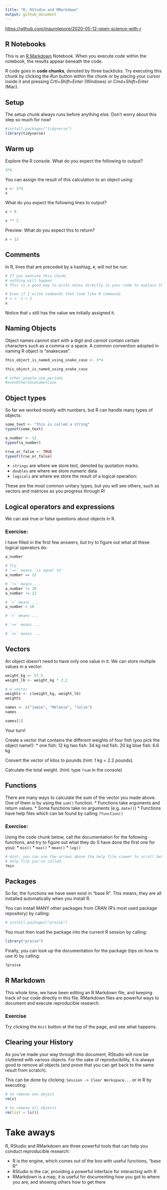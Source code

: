 ```yaml
---
title: "R, RStudio and RMarkdown"
output: github_document
---
```


<https://github.com/maurolepore/2020-05-12-open-science-with-r>

## R Notebooks
This is an [R Markdown](http://rmarkdown.rstudio.com) Notebook. When you execute 
code within the notebook, the results appear beneath the code. 

R code goes in **code chunks**, denoted by three backticks. Try executing this 
chunk by clicking the *Run* button within the chunk or by placing your cursor 
inside it and pressing *Crtl+Shift+Enter* (Windows) or *Cmd+Shift+Enter* (Mac).

## Setup

The setup chunk always runs before anything else. 
Don't worry about this step so much for now!
```r
#install.packages("tidyverse")
library(tidyverse)
```

## Warm up

Explore the R console. What do you expect the following to output?
```r
3*4
```

You can assign the result of this calculation to an object using: 
```r
x <- 3*4
x
```

What do you expect the following lines to output?
```r
x + 8

x ** 2
```

Preview: What do you expect this to return?
```r
x < 13
```

## Comments
In R, lines that are preceded by a hashtag, `#`, will not be run:
```r
# If you execute this chunk, 
# nothing will happen
# This is a good way to write notes directly in your code to explain things

# Even if I write commands that look like R commands
# x <- 1 + 2
x
```

Notice that `x` still has the value we initially assigned it. 

## Naming Objects
Object names cannot start with a digit and cannot contain certain characters 
such as a comma or a space. A common convention adopted in naming R object is 
"snakecase".

```r
this_object_is_named_using_snake_case <- 3*4

this_object_is_named_using_snake_case

# other.people.use.periods
#evenOthersUseCamelCase
```

## Object types
So far we worked mostly with numbers, but R can handle many types of objects:
```r
some_text <- "this is called a string"
typeof(some_text)

a_number <- 12
typeof(a_number)

true_or_false <- TRUE
typeof(true_or_false)

```
* `strings` are where we store text, denoted by quotation marks. 
* `doubles` are where we store numeric data
* `logicals` are where we store the result of a logical operation: 

These are the most common unitary types, but you will see others, such as 
vectors and matrices as you progress through R! 

## Logical operators and expressions
We can ask true or false questions about objects in R. 

### Exercise:
I have filled in the first few answers, but try to figure out what all 
these logical operators do:

```r
a_number

# Try 
# `==` means 'is equal to'
a_number == 12

# `!=` means ...
a_number != 10
a_number != 12

# `<` means ...
a_number < 10

# `>` means ...

# `<=` means ...

# `=>` means ...

```

## Vectors
An object doesn't need to have only one value in it. We can store multiple 
values in a vector: 
``` r
weight_kg <- 57.5
weight_lb <- weight_kg * 2.2

# a vector
weights <- c(weight_kg, weight_lb)
weights

names <- c("Jamie", "Melanie", "Julie")
names

names[1]
```

Your turn!

Create a vector that contains the different weights of four fish (you pick the object name!):
* one fish: 12 kg
two fish: 34 kg
red fish: 20 kg
blue fish: 6.6 kg

Convert the vector of kilos to pounds (hint: 1 kg = 2.2 pounds).

Calculate the total weight. (hint: type `?sum` in the console)

## Functions
There are many ways to calculate the sum of the vector you made above. One of 
them is by using the `sum()` function. 
* Functions take arguments and return values. 
* Some functions take no arguments (e.g. `date()`)
* Functions have help files which can be found by calling `?function()`

### Exercise: 
Using the code chunk below, call the documentation for the following 
functions, and try to figure out what they do (I have done the first one for you): 
* `min()`
* `max()`
* `mean()`
* `log()`

```r
# Hint, you can use the arrows above the help file viewer to scroll between each 
# help file you've called. 
?min
```

## Packages
So far, the functions we have seen exist in "base R". This means, they are all 
installed automatically when you install R. 

You can install MANY other packages from CRAN (R's most used package repository) 
by calling:
```r
# install.packages("praise")
```

You must then load the package into the current R session by calling:
```r
library("praise")
```

Finally, you can look up the documentation for the package (tips on how to use 
it) by calling: 
```r
?praise
```


## R Markdown
This whole time, we have been editing an R Markdown file, and keeping track of 
our code directly in this file. RMarkdown files are powerful ways to document 
and execute reproducible research. 

### Exercise
Try clicking the `Knit` button at the top of the page, and see what happens. 

## Clearing your History
As you've made your way through this document, RStudio will now be cluttered 
with various objects. For the sake of reproducibility, it is always good to 
remove all objects (and prove that you can get back to the same result from 
scratch). 

This can be done by clicking: 
`Session -> Clear Workspace...`
or in R by executing: 
```r
# to remove one object
rm(x)

# to remove all objects
rm(list = ls())
```

# Take aways
R, RStudio and RMarkdown are three powerful tools that can help you conduct 
reproducible research:

* R is the engine, which comes out of the box with useful functions, "base R"
* RStudio is the car, providing a powerful interface for interacting with R
* RMarkdown is a map, it is useful for documenting how you got to where you are, 
and showing others how to get there
